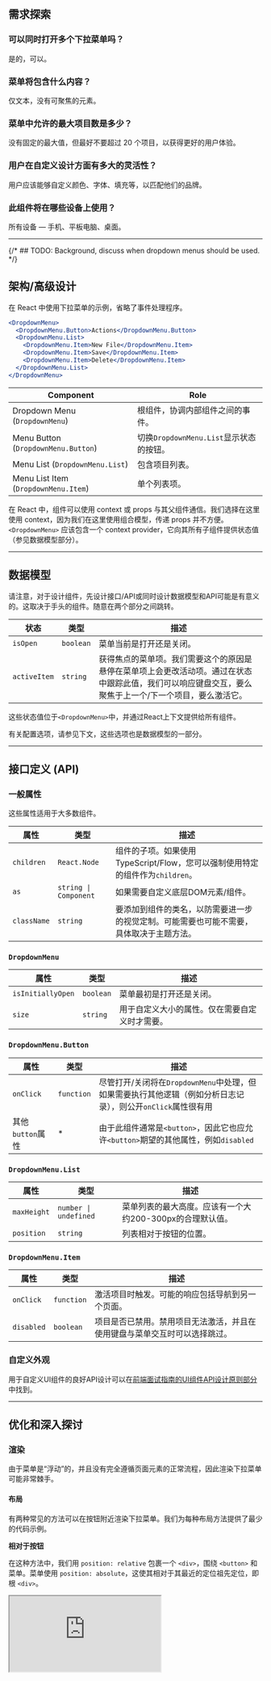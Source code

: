 ## 需求探索

### 可以同时打开多个下拉菜单吗？

是的，可以。

### 菜单将包含什么内容？

仅文本，没有可聚焦的元素。

### 菜单中允许的最大项目数是多少？

没有固定的最大值，但最好不要超过 20 个项目，以获得更好的用户体验。

### 用户在自定义设计方面有多大的灵活性？

用户应该能够自定义颜色、字体、填充等，以匹配他们的品牌。

### 此组件将在哪些设备上使用？

所有设备 — 手机、平板电脑、桌面。

***

{/* ## TODO: Background, discuss when dropdown menus should be used. */}

## 架构/高级设计

在 React 中使用下拉菜单的示例，省略了事件处理程序。

```jsx
<DropdownMenu>
  <DropdownMenu.Button>Actions</DropdownMenu.Button>
  <DropdownMenu.List>
    <DropdownMenu.Item>New File</DropdownMenu.Item>
    <DropdownMenu.Item>Save</DropdownMenu.Item>
    <DropdownMenu.Item>Delete</DropdownMenu.Item>
  </DropdownMenu.List>
</DropdownMenu>
```

| Component | Role |
| --- | --- |
| Dropdown Menu (`DropdownMenu`) | 根组件，协调内部组件之间的事件。 |
| Menu Button (`DropdownMenu.Button`) | 切换`DropdownMenu.List`显示状态的按钮。 |
| Menu List (`DropdownMenu.List`) | 包含项目列表。 |
| Menu List Item (`DropdownMenu.Item`) | 单个列表项。 |

在 React 中，组件可以使用 context 或 props 与其父组件通信。我们选择在这里使用 context，因为我们在这里使用组合模型，传递 props 并不方便。`<DropdownMenu>` 应该包含一个 context provider，它向其所有子组件提供状态值（参见数据模型部分）。

***

## 数据模型

请注意，对于设计组件，先设计接口/API或同时设计数据模型和API可能是有意义的。这取决于手头的组件。随意在两个部分之间跳转。

| 状态 | 类型 | 描述 |
| --- | --- | --- |
| `isOpen` | `boolean` | 菜单当前是打开还是关闭。 |
| `activeItem` | `string` | 获得焦点的菜单项。我们需要这个的原因是悬停在菜单项上会更改活动项。通过在状态中跟踪此值，我们可以响应键盘交互，要么聚焦于上一个/下一个项目，要么激活它。

这些状态值位于`<DropdownMenu>`中，并通过React上下文提供给所有组件。

有关配置选项，请参见下文，这些选项也是数据模型的一部分。

***

## 接口定义 (API)

### 一般属性

这些属性适用于大多数组件。

| 属性 | 类型 | 描述 |
| --- | --- | --- |
| `children` | `React.Node` | 组件的子项。如果使用TypeScript/Flow，您可以强制使用特定的组件作为`children`。 |
| `as` | `string \| Component` | 如果需要自定义底层DOM元素/组件。 |
| `className` | `string` | 要添加到组件的类名，以防需要进一步的视觉定制。可能需要也可能不需要，具体取决于主题方法。

### `DropdownMenu`

| 属性 | 类型 | 描述 |
| --- | --- | --- |
| `isInitiallyOpen` | `boolean` | 菜单最初是打开还是关闭。 |
| `size` | `string` | 用于自定义大小的属性。仅在需要自定义时才需要。 |

### `DropdownMenu.Button`

| 属性 | 类型 | 描述 |
| --- | --- | --- |
| `onClick` | `function` | 尽管打开/关闭将在`DropdownMenu`中处理，但如果需要执行其他逻辑（例如分析日志记录），则公开`onClick`属性很有用 |
| 其他`button`属性 | \* | 由于此组件通常是`<button>`，因此它也应允许`<button>`期望的其他属性，例如`disabled`

### `DropdownMenu.List`

| 属性 | 类型 | 描述 |
| --- | --- | --- |
| `maxHeight` | `number \| undefined` | 菜单列表的最大高度。应该有一个大约200-300px的合理默认值。 |
| `position` | `string` | 列表相对于按钮的位置。

### `DropdownMenu.Item`

| 属性 | 类型 | 描述 |
| --- | --- | --- |
| `onClick` | `function` | 激活项目时触发。可能的响应包括导航到另一个页面。 |
| `disabled` | `boolean` | 项目是否已禁用。禁用项目无法激活，并且在使用键盘与菜单交互时可以选择跳过。 |

### 自定义外观

用于自定义UI组件的良好API设计可以在[前端面试指南的UI组件API设计原则部分](/front-end-interview-guidebook/user-interface-components-api-design-principles)中找到。

***

## 优化和深入探讨

### 渲染

由于菜单是“浮动”的，并且没有完全遵循页面元素的正常流程，因此渲染下拉菜单可能非常棘手。

#### 布局

有两种常见的方法可以在按钮附近渲染下拉菜单。我们为每种布局方法提供了最少的代码示例。

**相对于按钮**

在这种方法中，我们用 `position: relative` 包裹一个 `<div>`，围绕 `<button>` 和菜单。菜单使用 `position: absolute`，这使其相对于其最近的定位祖先定位，即根 `<div>`。

<iframe
  src="https://codesandbox.io/embed/dropdown-menu-relative-button-emxn9u?fontsize=14&hidenavigation=1&theme=dark&module=/src/App.js,/src/styles.css&view=split"
  style={{
  width: '100%',
  height: 500,
  border: 0,
  borderRadius: 4,
  overflow: 'hidden',
}}
  title="相对于按钮触发器的下拉菜单"
  allow="accelerometer; ambient-light-sensor; camera; encrypted-media; geolocation; gyroscope; hid; microphone; midi; payment; usb; vr; xr-spatial-tracking"
  sandbox="allow-forms allow-modals allow-popups allow-presentation allow-same-origin allow-scripts"
/>

此方法很简单，不需要太多计算元素及其在页面上的位置，但是具有 `overflow: hidden` 的父容器可能会剪切菜单及其内容，或者可能存在 `z-index` 问题。

这种方法被 [Headless UI](https://headlessui.com/react/menu) 和 [Bootstrap](https://getbootstrap.com/docs/5.3/components/dropdowns/) 使用。

**相对于页面**

在这种方法中，菜单被渲染为 `<body>` 的直接子元素，并通过获取元素的 `offsetTop` 和 `offsetLeft` 相对于**页面**进行 `absolute` 定位，以获取 `<button>` 相对于页面的坐标，并添加其高度 (`offsetHeight`) 以获取渲染菜单的最终 Y 位置。

在 React 中，这可以使用 [React Portals](https://beta.reactjs.org/reference/react-dom/createPortal) 完成，它允许您在父组件的 DOM 层次结构之外进行渲染。Portals 的一个典型用例是当父组件具有 `overflow: hidden` 或 `z-index` 样式，但您需要子组件在视觉上“跳出”其容器时。常见的例子包括下拉菜单、工具提示、模态框。

<iframe
  src="https://codesandbox.io/embed/dropdown-menu-relative-page-r4zoiu
?fontsize=14&hidenavigation=1&theme=dark&module=/src/App.js,/src/styles.css&view=split"
  style={{
  width: '100%',
  height: 500,
  border: 0,
  borderRadius: 4,
  overflow: 'hidden',
}}
  title="使用 React Portal 实现的相对于页面的下拉菜单"
  allow="accelerometer; ambient-light-sensor; camera; encrypted-media; geolocation; gyroscope; hid; microphone; midi; payment; usb; vr; xr-spatial-tracking"
  sandbox="allow-forms allow-modals allow-popups allow-presentation allow-same-origin allow-scripts"
/>

这种方法的缺点是，如果窗口大小调整或页面内容发生变化，导致页面高度短于菜单首次显示时，菜单的位置将不正确。作为一种解决方法，您可以监视窗口的高度变化，并使用正确的位置重新渲染菜单。

这种方法被 [Radix UI](https://www.radix-ui.com/docs/primitives/components/dropdown-menu) 和 [Reach UI](https://reach.tech/menu-button) 使用。

#### 位置

该组件还允许自定义对齐方式，在 `<button>` 周围的所有方向上。在下面的示例中可以找到左/右对齐的菜单列表的示例。支持更多对齐方式取决于找到 `top`/`left`/`right`/`bottom`/CSS 转换的正确值。

<iframe
  src="https://codesandbox.io/embed/dropdown-menu-relative-button-emxn9u?fontsize=14&hidenavigation=1&theme=dark&module=/src/App.js,/src/styles.css&view=split"
  style={{
  width: '100%',
  height: 500,
  border: 0,
  borderRadius: 4,
  overflow: 'hidden',
}}
  title="下拉菜单位置"
  allow="accelerometer; ambient-light-sensor; camera; encrypted-media; geolocation; gyroscope; hid; microphone; midi; payment; usb; vr; xr-spatial-tracking"
  sandbox="allow-forms allow-modals allow-popups allow-presentation allow-same-origin allow-scripts"
/>

#### 最大高度

由于菜单中没有最大允许的项目数，我们可以为菜单设置一个默认的最大高度，以便可以通过在菜单内滚动来访问多余的项目。此高度也可以自定义。

#### 在 HTML 或 JavaScript 中渲染

下拉菜单可以是：

1. 像[Bootstrap 的下拉菜单](https://getbootstrap.com/docs/5.3/components/dropdowns/)一样渲染到 HTML 中。菜单最初通过`display: none` / `opacity: 0` / `hidden`属性从视图中隐藏，当要显示菜单时，这些样式会被切换。
2. 在激活菜单按钮后，通过 JavaScript 动态渲染。

首先在 HTML 中渲染的优点是，由于显示菜单所需的 DOM 操作较少，因此运行时性能更好。缺点是 HTML 可能会不必要地膨胀，特别是如果用户根本不与下拉菜单交互。由于菜单项通常不会对 SEO 做出贡献，并且可能不会有那么多元素，因此预先在 HTML 中渲染菜单的好处相对较小。

### 靠近边缘时自动翻转

智能下拉菜单将知道其相对于视口的位置，并且当没有足够的空间在其当前位置显示完整菜单时，可以自行翻转。[Reach UI 的菜单](https://reach.tech/menu-button) 实现了自动翻转。

可选地，当菜单打开时，可以在窗口上禁用滚动（通过向`<body>`添加`overflow: hidden`）。这限制了用户体验，但避免了对自动翻转的需求，而自动翻转的实现可能很复杂。[Material UI 的菜单](https://mui.com/material-ui/react-menu)组件采用了这种方法。

![Dropdown Menu Autoflipping example](/img/questions/dropdown-menu/dropdown-menu-autoflip.png)

这里的核心思想是了解菜单的高度，并在菜单底部超出视口高度时自动翻转。

* **视口高度**：`window.innerHeight`。
* **菜单底边的位置**：这是以下各项的组合：
  1. 按钮相对于视口的位置 (`buttonEl.getBoundingClientRect().y`)
  2. 按钮高度 (`buttonEl.getBoundingClientRect().height`)
  3. 菜单高度 (`menuEl.getBoundingClientRect().height`)
  4. 按钮和菜单之间的间距

这是一个关于如何在 React 中实现菜单自动翻转行为的示例。确保使预览高度足够短，以便在操作中看到自动翻转。

<iframe
  src="https://codesandbox.io/embed/dropdown-menu-autoflip-ybqbeu?fontsize=14&hidenavigation=1&theme=dark&module=/src/App.js,/src/styles.css&view=split"
  style={{
  width: '100%',
  height: 500,
  border: 0,
  borderRadius: 4,
  overflow: 'hidden',
}}
  title="Dropdown Menu Autoflipping"
  allow="accelerometer; ambient-light-sensor; camera; encrypted-media; geolocation; gyroscope; hid; microphone; midi; payment; usb; vr; xr-spatial-tracking"
  sandbox="allow-forms allow-modals allow-popups allow-presentation allow-same-origin allow-scripts"
/>

{/* ### TODO `z-index` */}

### 可访问性 (a11y)

#### 鼠标交互

单击按钮会切换菜单的显示状态。单击打开的菜单外部将关闭该菜单。我们必须确保菜单内的单击不会关闭它。

基于[React hook `useOnClickOutside`](https://usehooks.com/useOnClickOutside/)，用于实现点击外部行为的伪代码：

```js
function clickListener(event) {
  // 如果点击的元素是按钮或
  // 菜单的后代，则不执行任何操作。
  if (
    $buttonElement.contains(event.target) ||
    $menuElement.contains(event.target)
  ) {
    return;
  }

  closeMenu();
}

document.addEventListener('mousedown', clickListener);
document.addEventListener('touchstart', clickListener);
```

请记住在菜单关闭时删除`clickListener`。

以下是如何在 React 中实现点击外部以关闭行为的方法：

<iframe
  src="https://codesandbox.io/embed/dropdown-menu-click-outside-lq040x?fontsize=14&hidenavigation=1&theme=dark&module=/src/App.js,/src/styles.css&view=split"
  style={{
  width: '100%',
  height: 500,
  border: 0,
  borderRadius: 4,
  overflow: 'hidden',
}}
  title="dropdown-menu-click-outside-lq040x"
  allow="accelerometer; ambient-light-sensor; camera; encrypted-media; geolocation; gyroscope; hid; microphone; midi; payment; usb; vr; xr-spatial-tracking"
  sandbox="allow-forms allow-modals allow-popups allow-presentation allow-same-origin allow-scripts"
/>

#### 焦点管理

当菜单打开时，焦点被捕获，按下<kbd>Tab</kbd>不应将焦点转移到另一个元素上。当菜单关闭时，焦点返回到按钮。

#### 键盘交互

需要遵循两种 WAI-ARIA 模式：[菜单按钮模式](https://www.w3.org/WAI/ARIA/apg/patterns/menubutton/)和[菜单模式](https://www.w3.org/WAI/ARIA/apg/patterns/menubar/)。后者在菜单打开后需要。

**按钮**

当焦点在按钮上时：

| 键 | 描述 |
| --- | --- |
| <kbd>Enter</kbd> | 打开菜单并将焦点置于第一个菜单项。 |
| <kbd>Space</kbd> | 打开菜单并将焦点置于第一个菜单项。 |
| <kbd>ArrowDown</kbd> (可选) | 打开菜单并将焦点移动到第一个菜单项。 |
| <kbd>ArrowUp</kbd> (可选) | 打开菜单并将焦点移动到最后一个菜单项。 |

**菜单**

当焦点在菜单项上时：

| 键 | 描述 |
| --- | --- |
| <kbd>Enter</kbd> | 激活该项目并关闭菜单。 |
| <kbd>Space</kbd> (可选) | 激活该项目并关闭菜单。 |
| <kbd>ArrowDown</kbd> | 将焦点移动到下一项，可以选择从最后一项换行到第一项。 |
| <kbd>ArrowUp</kbd> | 将焦点移动到上一项，可以选择从第一项换行到最后一项。 |
| <kbd>Home</kbd> | 如果不支持箭头键换行，则将焦点移动到第一项。 |
| <kbd>End</kbd> | 如果不支持箭头键换行，则将焦点移动到最后一项。 |
| <kbd>Esc</kbd> | 关闭包含焦点的菜单，并将焦点返回到按钮。

#### WAI-ARIA 角色、状态和属性

* 按钮
  * 打开菜单的元素具有角色 `button`。
  * 具有角色 `button` 的元素将 `aria-haspopup` 设置为 `menu` 或 `true`。
  * 当菜单显示时，具有角色 button 的元素将 `aria-expanded` 设置为 `true`。当菜单隐藏时，建议不显示 `aria-expanded`。如果菜单隐藏时指定了 `aria-expanded`，则将其设置为 `false`。
  * 包含通过激活按钮显示的菜单项的元素具有角色 `menu`。
  * 可选地，具有角色 button 的元素具有为 `aria-controls` 指定的值，该值引用具有角色 `menu` 的元素。
* 菜单/菜单项
  * 充当菜单的元素具有 `menu` 角色。
  * 包含在 `menu` 中的项目是包含菜单的子元素，并具有 `menuitem` 角色。menuitem
  * 当菜单项被禁用时，`aria-disabled` 设置为 `true`。
  * 具有 `menu` 角色的元素要么具有：
    * `aria-labelledby` 设置为引用控制其显示的 `menuitem` 或 `button` 的值。
    * 由 `aria-label` 提供的标签。

### 国际化 (i18n)

由于所有面向用户的字符串都由用户提供，因此字符串可以按原样显示。但是，请注意，某些语言的某些字符串可能很长，因此应该截断或换行溢出文本。文本不应溢出菜单/按钮。

对于 RTL 语言，菜单按钮和内容必须水平翻转。为了实现这一点，菜单组件可以接收一个 `direction` 配置选项/prop，并根据该值呈现内容。

![Dropdown Menu Right-to-left example](/img/questions/dropdown-menu/dropdown-menu-rtl.png)

***

## 参考

* 主题示例
  * [Dropdowns · Bootstrap v5.3](https://getbootstrap.com/docs/5.3/components/dropdowns)
  * [React Menu component - Material UI](https://mui.com/material-ui/react-menu/)
* 无头示例
  * [Dropdown Menu — Radix UI](https://www.radix-ui.com/docs/primitives/components/dropdown-menu)
  * [Menu Button — Reach UI](https://reach.tech/menu-button)
  * [Menu (Dropdown) - Headless UI](https://headlessui.com/react/menu)
* Aria 编写实践指南 (APG)
  * [Menu Button Pattern](https://www.w3.org/WAI/ARIA/apg/patterns/menubutton/)
  * [Menu Pattern](https://www.w3.org/WAI/ARIA/apg/patterns/menu/)
